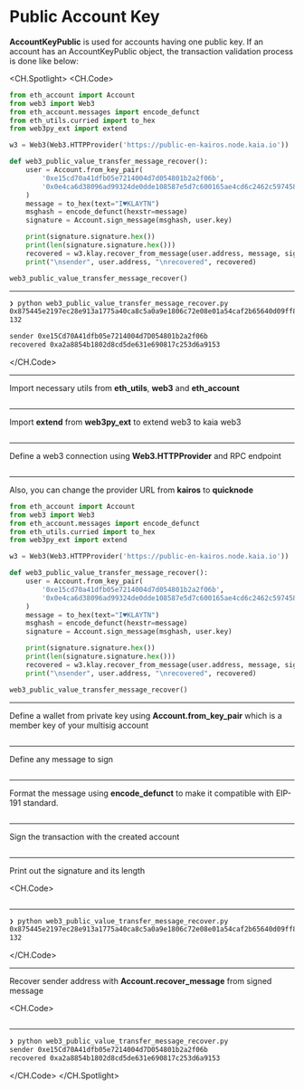 # Public Account Key

**AccountKeyPublic** is used for accounts having one public key. If an account has an AccountKeyPublic object, the transaction validation process is done like below:

<CH.Spotlight>
<CH.Code>

```py web3_public_value_transfer_message_recover.py
from eth_account import Account
from web3 import Web3
from eth_account.messages import encode_defunct
from eth_utils.curried import to_hex
from web3py_ext import extend

w3 = Web3(Web3.HTTPProvider('https://public-en-kairos.node.kaia.io'))

def web3_public_value_transfer_message_recover():
    user = Account.from_key_pair(
        '0xe15cd70a41dfb05e7214004d7d054801b2a2f06b',
        '0x0e4ca6d38096ad99324de0dde108587e5d7c600165ae4cd6c2462c597458c2b8'
    )
    message = to_hex(text="I♥KLAYTN")
    msghash = encode_defunct(hexstr=message)
    signature = Account.sign_message(msghash, user.key)

    print(signature.signature.hex())
    print(len(signature.signature.hex()))
    recovered = w3.klay.recover_from_message(user.address, message, signature.signature.hex(), "latest")
    print("\nsender", user.address, "\nrecovered", recovered)

web3_public_value_transfer_message_recover()
```

---

```zsh output
❯ python web3_public_value_transfer_message_recover.py
0x875445e2197ec28e913a1775a40ca8c5a0a9e1806c72e08e01a54caf2b65640d09ff852643df23277c46469ef7f5e84ed96c5553b6ad648a4255a0c5dca58bdc1c
132

sender 0xe15Cd70A41dfb05e7214004d7D054801b2a2f06b
recovered 0xa2a8854b1802d8cd5de631e690817c253d6a9153
```

</CH.Code>

---

Import necessary utils from **eth_utils**, **web3** and **eth_account**

```py web3_public_value_transfer_message_recover.py focus=1:4

```

---

Import **extend** from **web3py_ext** to extend web3 to kaia web3

```py web3_public_value_transfer_message_recover.py focus=5

```

---

Define a web3 connection using **Web3.HTTPProvider** and RPC endpoint

```py web3_public_value_transfer_message_recover.py focus=7

```

---

Also, you can change the provider URL from **kairos** to **quicknode**

```py web3_public_value_transfer_message_recover.py focus=7
from eth_account import Account
from web3 import Web3
from eth_account.messages import encode_defunct
from eth_utils.curried import to_hex
from web3py_ext import extend

w3 = Web3(Web3.HTTPProvider('https://public-en-kairos.node.kaia.io'))

def web3_public_value_transfer_message_recover():
    user = Account.from_key_pair(
        '0xe15cd70a41dfb05e7214004d7d054801b2a2f06b',
        '0x0e4ca6d38096ad99324de0dde108587e5d7c600165ae4cd6c2462c597458c2b8'
    )
    message = to_hex(text="I♥KLAYTN")
    msghash = encode_defunct(hexstr=message)
    signature = Account.sign_message(msghash, user.key)

    print(signature.signature.hex())
    print(len(signature.signature.hex()))
    recovered = w3.klay.recover_from_message(user.address, message, signature.signature.hex(), "latest")
    print("\nsender", user.address, "\nrecovered", recovered)

web3_public_value_transfer_message_recover()
```

---

Define a wallet from private key using **Account.from_key_pair** which is a member key of your multisig account

```py web3_public_value_transfer_message_recover.py focus=10:13

```

---

Define any message to sign

```py web3_public_value_transfer_message_recover.py focus=14

```

---

Format the message using **encode_defunct** to make it compatible with EIP-191 standard.

```py web3_public_value_transfer_message_recover.py focus=15

```

---

Sign the transaction with the created account

```py web3_public_value_transfer_message_recover.py focus=16

```

---

Print out the signature and its length

<CH.Code>
```py web3_public_value_transfer_message_recover.py focus=18:19

````

---

```zsh output
❯ python web3_public_value_transfer_message_recover.py
0x875445e2197ec28e913a1775a40ca8c5a0a9e1806c72e08e01a54caf2b65640d09ff852643df23277c46469ef7f5e84ed96c5553b6ad648a4255a0c5dca58bdc1c
132
````

</CH.Code>

---

Recover sender address with **Account.recover_message** from signed message

<CH.Code>
```py web3_public_value_transfer_message_recover.py focus=20:21

````
---

```zsh output
❯ python web3_public_value_transfer_message_recover.py
sender 0xe15Cd70A41dfb05e7214004d7D054801b2a2f06b
recovered 0xa2a8854b1802d8cd5de631e690817c253d6a9153
````

</CH.Code>
</CH.Spotlight>
